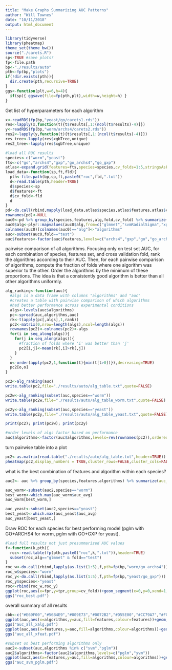 ```yaml
---
title: "Make Graphs Summarizing AUC Patterns"
author: "Will Townes"
date: "10/11/2018"
output: html_document
---
```


```r
library(tidyverse)
library(pheatmap)
theme_set(theme_bw())
source("./carets.R")
sp<-TRUE #save plots?
fp<-file.path
bp<-"./results/auto"
pth<-fp(bp,"plots")
if(!dir.exists(pth)){
  dir.create(pth,recursive=TRUE)
}
ggs<-function(plt,w=6,h=4){
  if(sp){ ggsave(file=fp(pth,plt),width=w,height=h) }
}
```

Get list of hyperparameters for each algorithm

```r
x<-readRDS(fp(bp,"yeast/go/carets1.rds"))
res<-lapply(x,function(t){t$results[,1:(ncol(t$results)-4)]})
y<-readRDS(fp(bp,"worm/archs4/carets2.rds"))
res2<-lapply(y,function(t){t$results[,1:(ncol(t$results)-4)]})
res_tree<-lapply(res$xgbTree,unique)
res2_tree<-lapply(res$xgbTree,unique)
```

```r
#load all ROC results
species<-c("worm","yeast")
fts<-c("go","archs4","gxp","go_archs4","go_gxp")
atlas<-expand.grid(features=fts,species=species,cv_folds=1:5,stringsAsFactors=FALSE)
load_data<-function(sp,ft,fld){
  pth<-file.path(bp,sp,ft,paste0("roc",fld,".txt"))
  d<-read.table(pth,header=TRUE)
  d$species<-sp
  d$features<-ft
  d$cv_fold<-fld
  d
}
pd<-do.call(rbind,mapply(load_data,atlas$species,atlas$features,atlas$cv_folds,SIMPLIFY=FALSE))
rownames(pd)<-NULL
auc0<-pd %>% group_by(species,features,alg,fold,cv_fold) %>% summarize(auc=roc2auc(fpr,tpr))
auc0$alg<-plyr::mapvalues(auc0$alg,from=c("glmnet","svmRadialSigma","xgbTree","naive_bayes","kknn"),to=c("pglm","svm","xgb","nb","knn"))
colnames(auc0)[colnames(auc0)=="alg"]<-"algorithms"
auc<-subset(auc0,fold=="test")
auc$features<-factor(auc$features,levels=c("archs4","gxp","go","go_archs4","go_gxp"),ordered=TRUE)
```

pairwise comparison of all algorithms. Focusing only on test set AUC, for each combination of species, features set, and cross validation fold, rank the algorithms according to their AUC. Then, for each pairwise comparison of algorithms, compute the fraction of folds where one algorithm was superior to the other. Order the algorithms by the minimum of these proportions. The idea is that a consistently good algorithm is better than all other algorithms uniformly.

```r
alg_ranking<-function(auc){
  #algs is a data frame with columns "algorithms" and "auc"
  #creates a table with pairwise comparison of which algorithms
  #had better performance across experimental conditions
  algs<-levels(auc$algorithms)
  pc<-spread(auc,algorithms,auc)
  rk<-t(apply(pc[,algs],1,rank))
  pc2<-matrix(0,nrow=length(algs),ncol=length(algs))
  rownames(pc2)<-colnames(pc2)<-algs
  for(i in seq_along(algs)){
    for(j in seq_along(algs)){
      #fraction of folds where 'i' was better than 'j'
      pc2[i,j]<-mean(rk[,i]>rk[,j])
    }
  }
  o<-order(apply(pc2,1,function(t){min(t[t>0])}),decreasing=TRUE)
  pc2[o,o]
}

pc2<-alg_ranking(auc)
write.table(pc2,file="./results/auto/alg_table.txt",quote=FALSE)

pc2w<-alg_ranking(subset(auc,species=="worm"))  
write.table(pc2w,file="./results/auto/alg_table_worm.txt",quote=FALSE)

pc2y<-alg_ranking(subset(auc,species=="yeast"))  
write.table(pc2y,file="./results/auto/alg_table_yeast.txt",quote=FALSE)

print(pc2); print(pc2w); print(pc2y)

#order levels of algs factor based on performance
auc$algorithms<-factor(auc$algorithms,levels=rev(rownames(pc2)),ordered=TRUE)
```

turn pairwise table into a plot

```r
pc2<-as.matrix(read.table("./results/auto/alg_table.txt",header=TRUE))
pheatmap(pc2,display_numbers = TRUE,cluster_rows=FALSE,cluster_cols=FALSE,color = colorRampPalette(c('white','orange'))(100),fontsize = 20,angle_col=0,legend=FALSE,filename="./results/auto/plots/alg_table_heatmap.pdf")
```

what is the best combination of features and algorithm within each species?

```r
auc2<- auc %>% group_by(species,features,algorithms) %>% summarize(auc_lo=min(auc),auc_avg=mean(auc),auc_hi=max(auc))

auc_worm<-subset(auc2,species=="worm")
best_worm<-which.max(auc_worm$auc_avg)
auc_worm[best_worm,]

auc_yeast<-subset(auc2,species=="yeast")
best_yeast<-which.max(auc_yeast$auc_avg)
auc_yeast[best_yeast,]
```

Draw ROC for each species for best performing model (pglm with GO+ARCHS4 for worm, pglm with GO+GXP for yeast).

```r
#load full results not just presummarized AUC values
f<-function(k,pth){
  roc<-read.table(fp(pth,paste0("roc",k,".txt")),header=TRUE)
  subset(roc,alg=="glmnet" & fold=="test")
}
roc_w<-do.call(rbind,lapply(as.list(1:5),f,pth=fp(bp,"worm/go_archs4")))
roc_w$species<-"worm"
roc_y<-do.call(rbind,lapply(as.list(1:5),f,pth=fp(bp,"yeast/go_gxp")))
roc_y$species<-"yeast"
roc<-rbind(roc_w,roc_y)
ggplot(roc,aes(x=fpr,y=tpr,group=cv_fold))+geom_segment(x=0,y=0,xend=1,yend=1,linetype="dotted",colour="gray",size=.5)+geom_line()+xlab("false positive rate")+ylab("true positive rate")+facet_wrap(~species)
ggs("roc_best.pdf")
```

overall summary of all results

```r
cbb<-c("#E69F00","#56B4E9","#009E73","#0072B2","#D55E00","#CC79A7","#F0E442","#000000")
ggplot(auc,aes(x=algorithms,y=auc,fill=features,colour=features))+geom_boxplot()+facet_wrap(~species)+scale_fill_manual(values=cbb)+scale_colour_manual(values=cbb)+ylab("area under ROC")#+theme(axis.text.x=element_text(angle = 30, hjust = 1))
ggs("auc_all_xalg.pdf")
ggplot(auc,aes(x=features,y=auc,fill=algorithms,colour=algorithms))+geom_boxplot()+facet_wrap(~species)+scale_fill_manual(values=cbb)+scale_colour_manual(values=cbb)+ylab("area under ROC")+theme(axis.text.x=element_text(angle = 30, hjust = 1))
ggs("auc_all_xfeat.pdf")

#subset on best performing algorithms only
auc2<-subset(auc,algorithms %in% c("svm","pglm"))
auc2$algorithms<-factor(auc2$algorithms,levels=c("pglm","svm"))
ggplot(auc2,aes(x=features,y=auc,fill=algorithms,colour=algorithms))+geom_boxplot()+facet_wrap(~species)+scale_fill_manual(values=cbb[5:4])+scale_colour_manual(values=cbb[5:4])+ylab("area under ROC")+theme(axis.text.x=element_text(angle = 30, hjust = 1),legend.position="top")
ggs("auc_svm_pglm.pdf")
```
